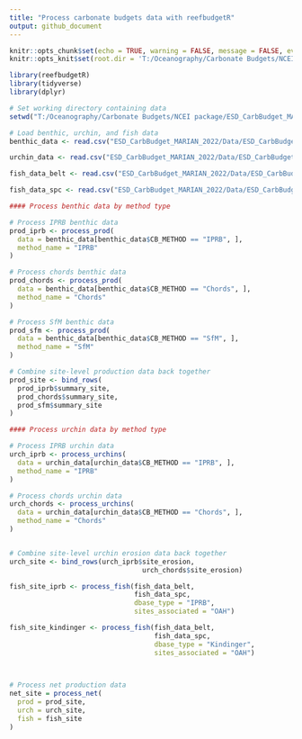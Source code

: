---
title: "Process carbonate budgets data with reefbudgetR"
output: github_document
---

```{r setup, include=FALSE}
knitr::opts_chunk$set(echo = TRUE, warning = FALSE, message = FALSE, eval = FALSE)
knitr::opts_knit$set(root.dir = 'T:/Oceanography/Carbonate Budgets/NCEI package')

library(reefbudgetR)
library(tidyverse)
library(dplyr)


```

```{r load_data}
# Set working directory containing data
setwd("T:/Oceanography/Carbonate Budgets/NCEI package/ESD_CarbBudget_MARIAN_2022")

# Load benthic, urchin, and fish data
benthic_data <- read.csv("ESD_CarbBudget_MARIAN_2022/Data/ESD_CarbBudget_Benthic_MARIAN_2022.csv", na = "", check.names = FALSE)

urchin_data <- read.csv("ESD_CarbBudget_MARIAN_2022/Data/ESD_CarbBudget_Urchins_MARIAN_2022.csv", na = "", check.names = FALSE)

fish_data_belt <- read.csv("ESD_CarbBudget_MARIAN_2022/Data/ESD_CarbBudget_Fixed_Belt_MARIAN_2022.csv", na = "", check.names = FALSE)

fish_data_spc <- read.csv("ESD_CarbBudget_MARIAN_2022/Data/ESD_CarbBudget_SPC_MARIAN_2022.csv", na = "", check.names = FALSE)


```

```{r process_prod}

#### Process benthic data by method type

# Process IPRB benthic data
prod_iprb <- process_prod(
  data = benthic_data[benthic_data$CB_METHOD == "IPRB", ],
  method_name = "IPRB"
)

# Process chords benthic data
prod_chords <- process_prod(
  data = benthic_data[benthic_data$CB_METHOD == "Chords", ],
  method_name = "Chords"
)

# Process SfM benthic data
prod_sfm <- process_prod(
  data = benthic_data[benthic_data$CB_METHOD == "SfM", ],
  method_name = "SfM"
)

# Combine site-level production data back together
prod_site <- bind_rows(
  prod_iprb$summary_site,
  prod_chords$summary_site,
  prod_sfm$summary_site
)

```

```{r process_urchins}

#### Process urchin data by method type

# Process IPRB urchin data
urch_iprb <- process_urchins(
  data = urchin_data[urchin_data$CB_METHOD == "IPRB", ],
  method_name = "IPRB"
)

# Process chords urchin data
urch_chords <- process_urchins(
  data = urchin_data[urchin_data$CB_METHOD == "Chords", ],
  method_name = "Chords"
)


# Combine site-level urchin erosion data back together
urch_site <- bind_rows(urch_iprb$site_erosion,
                                 urch_chords$site_erosion)

```


```{r process_parrotfish}

fish_site_iprb <- process_fish(fish_data_belt,
                               fish_data_spc,
                               dbase_type = "IPRB",
                               sites_associated = "OAH")

fish_site_kindinger <- process_fish(fish_data_belt,
                                    fish_data_spc,
                                    dbase_type = "Kindinger",
                                    sites_associated = "OAH")
  



```

```{r process_net}

# Process net production data
net_site = process_net(
  prod = prod_site,
  urch = urch_site,
  fish = fish_site
)


```
